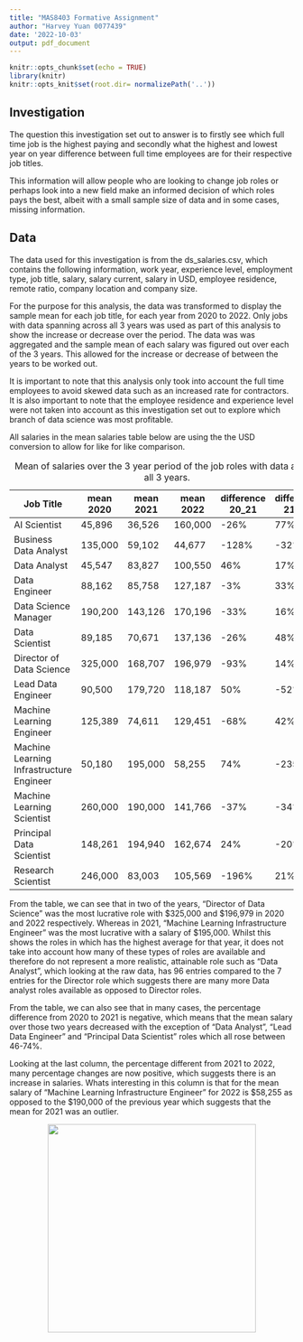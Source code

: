 ```yaml
---
title: "MAS8403 Formative Assignment"
author: "Harvey Yuan 0077439"
date: '2022-10-03'
output: pdf_document
---
```


```r
knitr::opts_chunk$set(echo = TRUE)
library(knitr)
knitr::opts_knit$set(root.dir= normalizePath('..'))
```

## Investigation

The question this investigation set out to answer is to firstly see which full time job is the highest paying and secondly what the highest and lowest year on year difference between full time employees are for their respective job titles.

This information will allow people who are looking to change job roles or perhaps look into a new field make an informed decision of which roles pays the best, albeit with a small sample size of data and in some cases, missing information.

## Data

The data used for this investigation is from the ds_salaries.csv, which contains the following information, work year, experience level, employment type, job title, salary, salary current, salary in USD, employee residence, remote ratio, company location and company size.

For the purpose for this analysis, the data was transformed to display the sample mean for each job title, for each year from 2020 to 2022. Only jobs with data spanning across all 3 years was used as part of this analysis to show the increase or decrease over the period. The data was was aggregated and the sample mean of each salary was figured out over each of the 3 years. This allowed for the increase or decrease of between the years to be worked out.

It is important to note that this analysis only took into account the full time employees to avoid skewed data such as an increased rate for contractors. It is also important to note that the employee residence and experience level were not taken into account as this investigation set out to explore which branch of data science was most profitable.

All salaries in the mean salaries table below are using the the USD conversion to allow for like for like comparison.

| Job Title                                | mean 2020 | mean 2021 | mean 2022 | difference 20_21 | difference 21_22 |
|------------|------------|------------|------------|------------|------------|
| AI Scientist                             | 45,896    | 36,526    | 160,000   | -26%             | 77%              |
| Business Data Analyst                    | 135,000   | 59,102    | 44,677    | -128%            | -32%             |
| Data Analyst                             | 45,547    | 83,827    | 100,550   | 46%              | 17%              |
| Data Engineer                            | 88,162    | 85,758    | 127,187   | -3%              | 33%              |
| Data Science Manager                     | 190,200   | 143,126   | 170,196   | -33%             | 16%              |
| Data Scientist                           | 89,185    | 70,671    | 137,136   | -26%             | 48%              |
| Director of Data Science                 | 325,000   | 168,707   | 196,979   | -93%             | 14%              |
| Lead Data Engineer                       | 90,500    | 179,720   | 118,187   | 50%              | -52%             |
| Machine Learning Engineer                | 125,389   | 74,611    | 129,451   | -68%             | 42%              |
| Machine Learning Infrastructure Engineer | 50,180    | 195,000   | 58,255    | 74%              | -235%            |
| Machine Learning Scientist               | 260,000   | 190,000   | 141,766   | -37%             | -34%             |
| Principal Data Scientist                 | 148,261   | 194,940   | 162,674   | 24%              | -20%             |
| Research Scientist                       | 246,000   | 83,003    | 105,569   | -196%            | 21%              |

: Mean of salaries over the 3 year period of the job roles with data across all 3 years.

From the table, we can see that in two of the years, "Director of Data Science" was the most lucrative role with \$325,000 and \$196,979 in 2020 and 2022 respectively. Whereas in 2021, "Machine Learning Infrastructure Engineer" was the most lucrative with a salary of \$195,000. Whilst this shows the roles in which has the highest average for that year, it does not take into account how many of these types of roles are available and therefore do not represent a more realistic, attainable role such as "Data Analyst", which looking at the raw data, has 96 entries compared to the 7 entries for the Director role which suggests there are many more Data analyst roles available as opposed to Director roles.

From the table, we can also see that in many cases, the percentage difference from 2020 to 2021 is negative, which means that the mean salary over those two years decreased with the exception of "Data Analyst", "Lead Data Engineer" and "Principal Data Scientist" roles which all rose between 46-74%.

Looking at the last column, the percentage different from 2021 to 2022, many percentage changes are now positive, which suggests there is an increase in salaries. Whats interesting in this column is that for the mean salary of "Machine Learning Infrastructure Engineer" for 2022 is \$58,255 as opposed to the \$190,000 of the previous year which suggests that the mean for 2021 was an outlier.

<center>

![](mean.png){width="369"}

</center>

